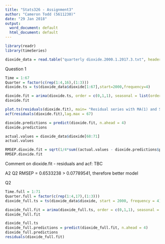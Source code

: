 ```yaml
---
title: "Stats326 - Assignment3"
author: "Cameron Todd (5611230)"
date: "29 Jan 2018"
output:
  word_document: default
  html_document: default
---
```


```r
library(readr)
library(timeSeries)
```
```r
dioxide_data = read.table("quarterly dioxide.2000.1.2017.3.txt", header = T)
```

Question 1
```r
Time = 1:67
Quarter = factor(c(rep(1:4,16),(1:3)))
dioxide.ts = ts(dioxide_data$dioxide[1:67],start=2000,frequency=4)

dioxide.fit = arima(dioxide.ts, order = c(0,1,1), seasonal = list(order = c(0,1,1), period = 4))
dioxide.fit

plot.ts(residuals(dioxide.fit), main= "Residual series with MA(1) and SMA(1)")
acf(residuals(dioxide.fit),lag.max = 67)

dioxide.predictions = predict(dioxide.fit, n.ahead = 4)
dioxide.predictions

actual.values = dioxide_data$dioxide[68:71]
actual.values

RMSEP.dioxide.fit = sqrt(1/4*sum((actual.values - dioxide.predictions$pred)^2))
RMSEP.dioxide.fit

```
Comment on dioxide.fit - residuals and acf: TBC


A2 Q2 RMSEP = 0.6533238 > 0.07789541, therefore better model

Q2
```r
Time.full = 1:71
Quarter.full = factor(c(rep(1:4,17),(1:3)))
dioxide_full.ts = ts(dioxide_data$dioxide, start = 2000, frequency = 4)

dioxide_full.fit = arima(dioxide_full.ts, order = c(0,1,1), seasonal = list(order = c(0,1,1), period = 4))
dioxide_full.fit

dioxide_full.ts
dioxide_full.predictions = predict(dioxide_full.fit, n.ahead = 4)
dioxide_full.predictions
residuals(dioxide_full.fit)

```